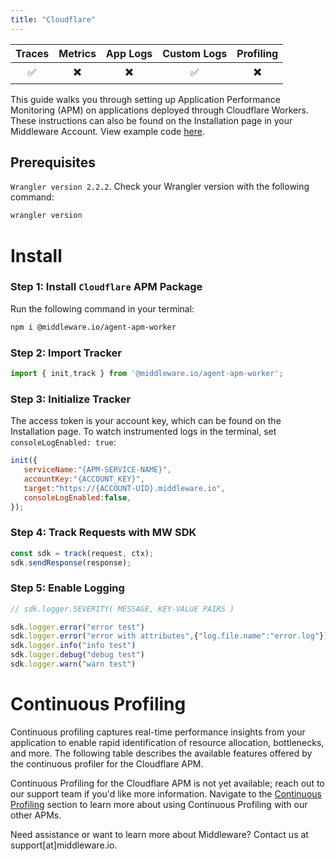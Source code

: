 ```yaml
---
title: "Cloudflare"
---
```


| Traces | Metrics | App Logs | Custom Logs | Profiling |
| :----: | :-----: | :------: | :---------: | :-------: |
| ✅ | ✖️ | ✖️ | ✅ | ✖️ |

This guide walks you through setting up Application Performance Monitoring (APM) on applications deployed through Cloudflare Workers. These instructions can also be found on the Installation page in your Middleware Account. View example code [here](https://github.com/middleware-labs/demo-apm/tree/master/cloudflare).

## Prerequisites

`Wrangler version 2.2.2`. Check your Wrangler version with the following command:
```bash Shell
wrangler version
```

# Install

### Step 1: Install `Cloudflare` APM Package

Run the following command in your terminal:
```bash Shell
npm i @middleware.io/agent-apm-worker 
```

### Step 2: Import Tracker

```javascript JavaScript
import { init,track } from '@middleware.io/agent-apm-worker';
```

### Step 3: Initialize Tracker

The access token is your account key, which can be found on the Installation page. To watch instrumented logs in the terminal, set `consoleLogEnabled: true`:

```javascript JavaScript
init({
   serviceName:"{APM-SERVICE-NAME}",
   accountKey:"{ACCOUNT_KEY}",
   target:"https://{ACCOUNT-UID}.middleware.io",
   consoleLogEnabled:false,
});
```

### Step 4: Track Requests with MW SDK

```javascript JavaScript
const sdk = track(request, ctx);
sdk.sendResponse(response);
```  

### Step 5: Enable Logging

```javascript JavaScript
// sdk.logger.SEVERITY( MESSAGE, KEY-VALUE PAIRS )

sdk.logger.error("error test")
sdk.logger.error("error with attributes",{"log.file.name":"error.log"})
sdk.logger.info("info test")
sdk.logger.debug("debug test")
sdk.logger.warn("warn test")
```

# Continuous Profiling

Continuous profiling captures real-time performance insights from your application to enable rapid identification of resource allocation, bottlenecks, and more. The following table describes the available features offered by the continuous profiler for the Cloudflare APM.

Continuous Profiling for the Cloudflare APM is not yet available; reach out to our support team if you'd like more information. Navigate to the [Continuous Profiling](https://docs.middleware.io/workflow/profiling#continuous-profiling) section to learn more about using Continuous Profiling with our other APMs.

<Note> Need assistance or want to learn more about Middleware? Contact us at support[at]middleware.io. </Note>